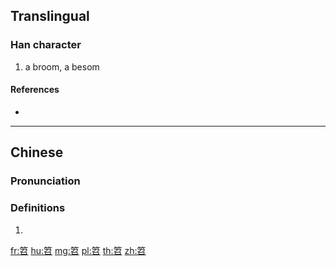 {{character info/new}}
==Translingual==

===Han character===
{{Han char|rn=118|rad=竹|as=05|sn=11|four=88602|canj=HSHR}}

# a broom, a besom

====References====
* {{Han ref|kx=0880.140|dkj=25931|dj=1308.090|hdz=52960.040|uh=7B24|ud=31524|bh=D6D1|bd=54993}}

----

==Chinese==
{{zh-forms}}

===Pronunciation===
{{zh-pron
|m=tiáo
|c=tiu4
|mn=qz,xm,zz:tiâu
|mc=y
|oc=y
|cat=
}}

===Definitions===
{{zh-hanzi}}

# {{rfdef|zh}}

[[fr:笤]]
[[hu:笤]]
[[mg:笤]]
[[pl:笤]]
[[th:笤]]
[[zh:笤]]